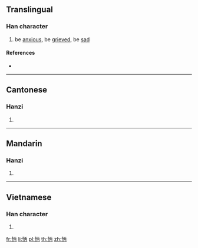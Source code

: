 ==Translingual==

===Han character===
{{Han char|rn=61|rad=心|as=05|sn=8|four=91027|canj=PMOB|ids=⿰忄丙}}

# be [[anxious]], be [[grieved]], be [[sad]]

====References====
* {{Han ref|kx=0382.220|dkj=10495|dj=0712.120|hdz=42284.030|uh=6032|ud=24626|bh=CC7D|bd=52349}}

----

==Cantonese==

===Hanzi===
{{yue-hanzi|jyut=bing2|y=bing2}}

# {{defn|lang=yue|sort=心05}}

----

==Mandarin==

===Hanzi===
{{cmn-hanzi|pin=[[bǐng]] ([[bing3]])|wg=ping<sup>3</sup>}}

# {{defn|lang=cmn|sort=心05}}

----

==Vietnamese==

===Han character===
{{vi-readings|rs=心05|hanviet=biếng}}

# {{defn|lang=vi|sort=心05}}

[[fr:怲]]
[[li:怲]]
[[pl:怲]]
[[th:怲]]
[[zh:怲]]